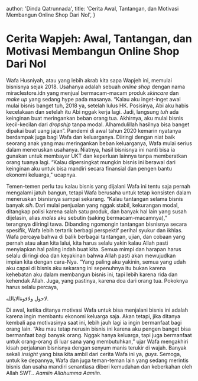 
  author: 'Dinda Qatrunnada',
  title: 'Cerita Awal, Tantangan, dan Motivasi Membangun Online Shop Dari Nol',
}

# Cerita Wapjeh: Awal, Tantangan, dan Motivasi Membangun Online Shop Dari Nol

Wafa Husniyah, atau yang lebih akrab kita sapa Wapjeh ini, memulai bisnisnya sejak 2018. Usahanya
adalah sebuah _online shop_ dengan nama miraclestore.idn yang menjual bermacam-macam produk
_skincare_ dan _make up_ yang sedang hype pada masanya. “Kalau aku inget-inget awal mulai bisnis
banget tuh, 2018 ya, setelah lulus HK. Posisinya, Abi aku habis kecelakaan dan setelah itu Abi nggak
kerja lagi. Jadi, langsung _tuh_ ada keinginan buat meringankan beban orang tua. Akhirnya, aku mulai
bisnis kecil-kecilan dari _dropship_ tanpa modal. Alhamdulillah hasilnya bisa banget dipakai buat
uang jajan”. Pandemi di awal tahun 2020 kemarin nyatanya berdampak juga bagi Wafa dan keluarganya.
Diiringi dengan niat baik seorang anak yang mau meringankan beban keluarganya, Wafa mulai serius
dalam meneruskan usahanya. Niatnya, hasil bisnisnya ini nanti bisa ia gunakan untuk membayar UKT dan
keperluan lainnya tanpa memberatkan orang tuanya lagi. “Kalau dipersingkat mungkin bisnis ini
berawal dari keinginan aku untuk bisa mandiri secara finansial dan pengen bantu ekonomi keluarga,"
ucapnya.

Temen-temen perlu tau kalau bisnis yang dijalani Wafa ini tentu saja pernah mengalami jatuh bangun,
tetapi Wafa berusaha untuk tetap konsisten dalam meneruskan bisnisnya sampai sekarang. “Kalau
tantangan selama bisnis banyak _sih_. Dari mulai penjualan yang nggak stabil, kekurangan modal,
ditangkap polisi karena salah satu produk, dan banyak hal lain yang susah dijelasin, alias _males_
aku sebutin (saking bermacam-macamnya),” terangnya diiringi tawa. Dibanding ngomongin tantangan
bisnisnya secara spesifik, Wafa lebih tertarik berbagi perspektif perihal syukur dan ikhlas. Wafa
percaya bahwa di balik berbagai tantangan, ujian, dan cobaan yang pernah atau akan kita lalui, kita
harus selalu yakin kalau Allah pasti menyiapkan hal paling indah buat kita. Semua mimpi dan harapan
harus selalu diiringi doa dan keyakinan bahwa Allah pasti akan mewujudkan impian kita dengan
cara-Nya. “Yang paling aku yakinin, semua yang udah aku capai di bisnis aku sekarang ini sepenuhnya
itu bukan karena kehebatan aku dalam membangun bisnis ini, tapi lebih karena rida dan kehendak
Allah. Juga, yang pastinya, karena doa dari orang tua. Pokoknya harus selalu percaya,

لاحول ولاقوةالابالله.

Di awal, ketika ditanya motivasi Wafa untuk bisa menjalani bisnis ini adalah karena ingin membantu
ekonomi keluarga saja. Akan tetapi, jika ditanya kembali apa motivasinya saat ini, lebih jauh lagi
ia ingin bermanfaat bagi orang lain. “Aku mau tetap nerusin bisnis ini karena aku pengen banget bisa
bermanfaat bagi banyak orang. Nggak hanya keluarga, tapi juga bermanfaat untuk orang-orang di luar
sana yang membutuhkan,” ujar Wafa mengakhiri kisah perjalanan bisnisnya dengan senyum manis terukir
di wajah. Banyak sekali _insight_ yang bisa kita ambil dari cerita Wafa ini ya, _guys_. Semoga,
untuk ke depannya, Wafa dan juga teman-teman lain yang sedang merintis bisnis dan usaha mandiri
senantiasa diberi kemudahan dan keberkahan oleh Allah SWT.. _Aamiin Allahumma Aamiin_.

